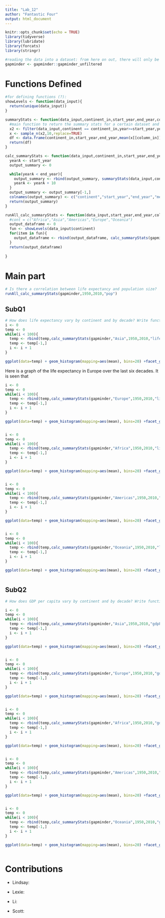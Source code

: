 ```yaml
---
title: "Lab_12"
author: "Fantastic Four"
output: html_document
---
```


```r
knitr::opts_chunk$set(echo = TRUE)
library(tidyverse)
library(lubridate)
library(forcats)
library(stringr)

#reading the data into a dataset: from here on out, there will only be functions
gapminder <- gapminder::gapminder_unfiltered

```

# Functions Defined
```r
#for defining functions (?):
showLevels <- function(data_input){
  return(unique(data_input))
}

summaryStats <- function(data_input,continent_in,start_year,end_year,column_in){
  #main function to return the summary stats for a certain dataset and column for years
  x2 <- filter(data_input,continent == continent_in,year>=start_year,year<=end_year)
  x <- sample_n(x2,10,replace=TRUE)
  df <- data.frame(continent_in,start_year,end_year,mean(x[[column_in]]),median(x[[column_in]]),min(x[[column_in]]),max(x[[column_in]]),IQR(x[[column_in]]))
  return(df)
}

calc_summaryStats <- function(data_input,continent_in,start_year,end_year,column_in){
  yearA <- start_year
  output_summary <- 0

  while(yearA < end_year){
    output_summary <- rbind(output_summary, summaryStats(data_input,continent_in,yearA,yearA+9,column_in))
    yearA <- yearA + 10
  }
  output_summary <- output_summary[-1,]
  colnames(output_summary) <- c("continent","start_year","end_year","mean","median","minimum","maximum","IQR")
  return(output_summary)
}

runAll_calc_summaryStats <- function(data_input,start_year,end_year,column_in){
  #cont = c("Africa","Asia","Americas","Europe","Oceania")
  output_dataframe <- 0
  fun <- showLevels(data_input$continent)
  for(item in fun){
    output_dataframe <- rbind(output_dataframe, calc_summaryStats(gapminder,item,start_year,end_year,column_in))
  }
  return(output_dataframe)
  
}
```
# Main part

```r
# Is there a correlation between life expectancy and population size?
runAll_calc_summaryStats(gapminder,1950,2010,"pop")

```









## SubQ1
```r
# How does life expectancy vary by continent and by decade? Write functions and employ iteration to calculate 5 statistics (min, max, mean, median, IQR=difference between 75%tile and 25%tile) for each continent for each decade.
i <- 0
temp <- 0
while(i < 100){
  temp <- rbind(temp,calc_summaryStats(gapminder,"Asia",1950,2010,"lifeExp"))
  temp <- temp[-1,]
  i <- i + 1
}

ggplot(data=temp) + geom_histogram(mapping=aes(mean), bins=20) +facet_grid(~start_year) + geom_vline(aes(xintercept=mean(mean)),color='Red') + ggtitle("Life Expectancy in Asia over time") + ylab("Mean Life Expectancy") + xlab("Year (start of decade)")

```


Here is a graph of the life expectancy in Europe over the last six decades. It is seen that 
```r
i <- 0
temp <- 0
while(i < 100){
  temp <- rbind(temp,calc_summaryStats(gapminder,"Europe",1950,2010,"lifeExp"))
  temp <- temp[-1,]
  i <- i + 1
}

ggplot(data=temp) + geom_histogram(mapping=aes(mean), bins=20) +facet_grid(~start_year) + geom_vline(aes(xintercept=mean(mean)),color='Red') + ggtitle("Life Expectancy in Europe over time") + ylab("Mean Life Expectancy") + xlab("Year (start of decade)")



```


```r
i <- 0
temp <- 0
while(i < 100){
  temp <- rbind(temp,calc_summaryStats(gapminder,"Africa",1950,2010,"lifeExp"))
  temp <- temp[-1,]
  i <- i + 1
}

ggplot(data=temp) + geom_histogram(mapping=aes(mean), bins=20) +facet_grid(~start_year) + geom_vline(aes(xintercept=mean(mean)),color='Red') + ggtitle("Life Expectancy in Africa over time") + ylab("Mean Life Expectancy") + xlab("Year (start of decade)")



```


```r
i <- 0
temp <- 0
while(i < 100){
  temp <- rbind(temp,calc_summaryStats(gapminder,"Americas",1950,2010,"lifeExp"))
  temp <- temp[-1,]
  i <- i + 1
}

ggplot(data=temp) + geom_histogram(mapping=aes(mean), bins=20) +facet_grid(~start_year) + geom_vline(aes(xintercept=mean(mean)),color='Red') + ggtitle("Life Expectancy in Americas over time") + ylab("Mean Life Expectancy") + xlab("Year (start of decade)")



```


```r
i <- 0
temp <- 0
while(i < 100){
  temp <- rbind(temp,calc_summaryStats(gapminder,"Oceania",1950,2010,"lifeExp"))
  temp <- temp[-1,]
  i <- i + 1
}

ggplot(data=temp) + geom_histogram(mapping=aes(mean), bins=20) +facet_grid(~start_year) + geom_vline(aes(xintercept=mean(mean)),color='Red') + ggtitle("Life Expectancy in Oceania over time") + ylab("Mean Life Expectancy") + xlab("Year (start of decade)")



```


## SubQ2
```r
# How does GDP per capita vary by continent and by decade? Write functions and employ iteration to calculate 5 statistics (min, max, mean, median, IQR=difference between 75%tile and 25%tile) for each continent for each decade.

```

```r
i <- 0
temp <- 0
while(i < 100){
  temp <- rbind(temp,calc_summaryStats(gapminder,"Asia",1950,2010,"gdpPercap"))
  temp <- temp[-1,]
  i <- i + 1
}

ggplot(data=temp) + geom_histogram(mapping=aes(mean), bins=20) +facet_grid(~start_year) + geom_vline(aes(xintercept=mean(mean)),color='Red') + ggtitle("GDP per capita in Asia over time") + ylab("GDP per capita") + xlab("Year (start of decade)")



```

```r
i <- 0
temp <- 0
while(i < 100){
  temp <- rbind(temp,calc_summaryStats(gapminder,"Europe",1950,2010,"gdpPercap"))
  temp <- temp[-1,]
  i <- i + 1
}

ggplot(data=temp) + geom_histogram(mapping=aes(mean), bins=20) +facet_grid(~start_year) + geom_vline(aes(xintercept=mean(mean)),color='Red') + ggtitle("GDP per capita in Europe over time") + ylab("GDP per capita") + xlab("Year (start of decade)")



```

```r
i <- 0
temp <- 0
while(i < 100){
  temp <- rbind(temp,calc_summaryStats(gapminder,"Africa",1950,2010,"gdpPercap"))
  temp <- temp[-1,]
  i <- i + 1
}

ggplot(data=temp) + geom_histogram(mapping=aes(mean), bins=20) +facet_grid(~start_year) + geom_vline(aes(xintercept=mean(mean)),color='Red') + ggtitle("GDP per capita in Africa over time") + ylab("GDP per capita") + xlab("Year (start of decade)")



```

```r
i <- 0
temp <- 0
while(i < 100){
  temp <- rbind(temp,calc_summaryStats(gapminder,"Americas",1950,2010,"gdpPercap"))
  temp <- temp[-1,]
  i <- i + 1
}

ggplot(data=temp) + geom_histogram(mapping=aes(mean), bins=20) +facet_grid(~start_year) + geom_vline(aes(xintercept=mean(mean)),color='Red') + ggtitle("GDP per capita in Americas over time") + ylab("GDP per capita") + xlab("Year (start of decade)")



```

```r
i <- 0
temp <- 0
while(i < 100){
  temp <- rbind(temp,calc_summaryStats(gapminder,"Oceania",1950,2010,"gdpPercap"))
  temp <- temp[-1,]
  i <- i + 1
}

ggplot(data=temp) + geom_histogram(mapping=aes(mean), bins=20) +facet_grid(~start_year) + geom_vline(aes(xintercept=mean(mean)),color='Red') + ggtitle("GDP per capia in Oceania over time") + ylab("GDP per capita") + xlab("Year (start of decade)")



```

# Contributions
* Lindsay: 

* Lexie: 

* Li:

* Scott: 

